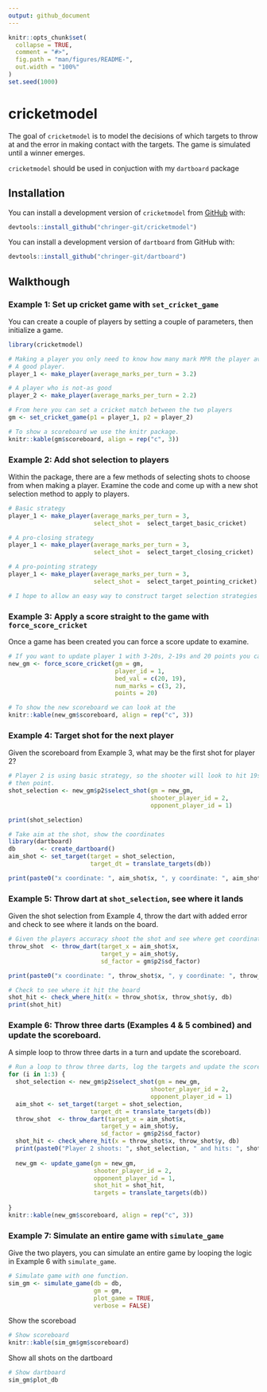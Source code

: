 ```yaml
---
output: github_document
---
```


<!-- README.md is generated from README.Rmd. Please edit that file -->

```r
knitr::opts_chunk$set(
  collapse = TRUE,
  comment = "#>",
  fig.path = "man/figures/README-",
  out.width = "100%"
)
set.seed(1000)
```
# cricketmodel

The goal of `cricketmodel` is to model the decisions of which targets to throw at 
and the error in making contact with the targets. The game is simulated until a 
winner emerges.

`cricketmodel` should be used in conjuction with my `dartboard` package

## Installation

You can install a development version of `cricketmodel` from 
[GitHub](https://github.com) with:
``` r
devtools::install_github("chringer-git/cricketmodel")
```

You can install a development version of `dartboard` from GitHub with:
``` r
devtools::install_github("chringer-git/dartboard")
```

## Walkthough

### Example 1: Set up cricket game with `set_cricket_game`

You can create a couple of players by setting a couple of parameters, then 
initialize a game.

```r
library(cricketmodel)

# Making a player you only need to know how many mark MPR the player averages.
# A good player.
player_1 <- make_player(average_marks_per_turn = 3.2)

# A player who is not-as good
player_2 <- make_player(average_marks_per_turn = 2.2)

# From here you can set a cricket match between the two players
gm <- set_cricket_game(p1 = player_1, p2 = player_2)

# To show a scoreboard we use the knitr package.
knitr::kable(gm$scoreboard, align = rep("c", 3))
```

### Example 2: Add shot selection to players

Within the package, there are a few methods of selecting shots to choose from when making a player. Examine the code and come up with a new shot selection method to apply to players.

```r
# Basic strategy
player_1 <- make_player(average_marks_per_turn = 3, 
                        select_shot =  select_target_basic_cricket)

# A pro-closing strategy
player_1 <- make_player(average_marks_per_turn = 3, 
                        select_shot =  select_target_closing_cricket)

# A pro-pointing strategy
player_1 <- make_player(average_marks_per_turn = 3, 
                        select_shot =  select_target_pointing_cricket)

# I hope to allow an easy way to construct target selection strategies to attach to players.

```

### Example 3: Apply a score straight to the game with `force_score_cricket`

Once a game has been created you can force a score update to examine.

```r
# If you want to update player 1 with 3-20s, 2-19s and 20 points you can submit this to the cricket game object
new_gm <- force_score_cricket(gm = gm, 
                              player_id = 1,
                              bed_val = c(20, 19),
                              num_marks = c(3, 2),
                              points = 20)

# To show the new scoreboard we can look at the 
knitr::kable(new_gm$scoreboard, align = rep("c", 3))
```

### Example 4: Target shot for the next player

Given the scoreboard from Example 3, what may be the first shot for player 2?
```r
# Player 2 is using basic strategy, so the shooter will look to hit 19s to close,
# then point.
shot_selection <- new_gm$p2$select_shot(gm = new_gm, 
                                        shooter_player_id = 2, 
                                        opponent_player_id = 1)

print(shot_selection)

# Take aim at the shot, show the coordinates
library(dartboard)
db       <- create_dartboard()
aim_shot <- set_target(target = shot_selection, 
                       target_dt = translate_targets(db))

print(paste0("x coordinate: ", aim_shot$x, ", y coordinate: ", aim_shot$y))
```

### Example 5: Throw dart at `shot_selection`, see where it lands

Given the shot selection from Example 4, throw the dart with added error and check to see where it lands on the board.

```r
# Given the players accuracy shoot the shot and see where get coordinates of where it lands
throw_shot  <- throw_dart(target_x = aim_shot$x, 
                          target_y = aim_shot$y, 
                          sd_factor = gm$p2$sd_factor)

print(paste0("x coordinate: ", throw_shot$x, ", y coordinate: ", throw_shot$y))

# Check to see where it hit the board
shot_hit <- check_where_hit(x = throw_shot$x, throw_shot$y, db)
print(shot_hit)
```

### Example 6: Throw three darts (Examples 4 & 5 combined) and update the scoreboard.

A simple loop to throw three darts in a turn and update the scoreboard.
```r
# Run a loop to throw three darts, log the targets and update the scorebaord.
for (i in 1:3) {
  shot_selection <- new_gm$p2$select_shot(gm = new_gm, 
                                        shooter_player_id = 2, 
                                        opponent_player_id = 1)
  aim_shot <- set_target(target = shot_selection, 
                       target_dt = translate_targets(db))
  throw_shot  <- throw_dart(target_x = aim_shot$x, 
                          target_y = aim_shot$y, 
                          sd_factor = gm$p2$sd_factor)
  shot_hit <- check_where_hit(x = throw_shot$x, throw_shot$y, db)
  print(paste0("Player 2 shoots: ", shot_selection, " and hits: ", shot_hit))
  
  new_gm <- update_game(gm = new_gm,
                        shooter_player_id = 2,
                        opponent_player_id = 1,
                        shot_hit = shot_hit,
                        targets = translate_targets(db))
  
}
knitr::kable(new_gm$scoreboard, align = rep("c", 3))
```

### Example 7: Simulate an entire game with `simulate_game`

Give the two players, you can simulate an entire game by looping the logic in 
Example 6 with `simulate_game`.

```r
# Simulate game with one function.
sim_gm <- simulate_game(db = db,
                        gm = gm,
                        plot_game = TRUE,
                        verbose = FALSE)
```

Show the scoreboad
```r
# Show scoreboard
knitr::kable(sim_gm$gm$scoreboard)
```

Show all shots on the dartboard
```r
# Show dartboard
sim_gm$plot_db
```
